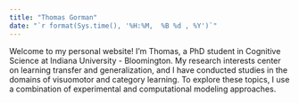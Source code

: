 ```yaml
---
title: "Thomas Gorman"
date: "`r format(Sys.time(), '%H:%M,  %B %d , %Y')`"
---
```


Welcome to my personal website! I'm Thomas, a PhD student in Cognitive Science at Indiana University - Bloomington. My research interests center on learning transfer and generalization, and I have conducted studies in the domains of visuomotor and category learning. To explore these topics, I use a combination of experimental and computational modeling approaches.



